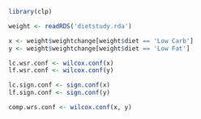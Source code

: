 ```r
library(clp)

weight <- readRDS('dietstudy.rda')

x <- weight$weightchange[weight$diet == 'Low Carb']
y <- weight$weightchange[weight$diet == 'Low Fat']

lc.wsr.conf <- wilcox.conf(x)
lf.wsr.conf <- wilcox.conf(y)

lc.sign.conf <- sign.conf(x)
lf.sign.conf <- sign.conf(y)

comp.wrs.conf <- wilcox.conf(x, y)
```

